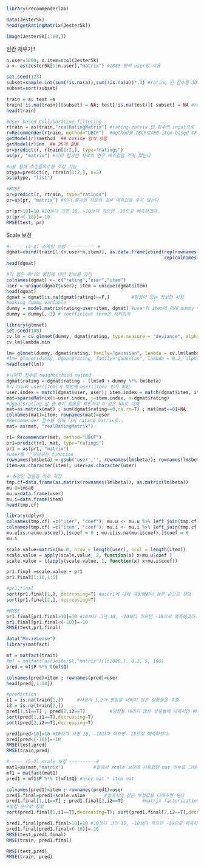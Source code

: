 ```r
library(recommenderlab)
```

```r
data(Jester5k)
head(getRatingMatrix(Jester5k))
```
```r
image(Jester5k[1:80,])   
```
빈칸 채우기!!


```r
n.user=1000; n.item=ncol(Jester5k)
a <- as(Jester5k[1:n.user],"matrix") #1000 명의 user만 사용

set.seed(123)
subset=sample.int(sum(!is.na(a)),sum(!is.na(a))*.3) #rating 된 점수중 30%만 추출
subset=sort(subset)

train = a; test =a
train[!is.na(train)][subset] = NA; test[!is.na(test)][-subset] = NA #rating 된 점수들 중 train, test 나눔
head(train)
```

```r
#User based Collaborative filtering
rtrain = as(train,"realRatingMatrix") #rating matrix 만 함수의 input으로 가능
r=Recommender(rtrain, method="UBCF")  #method를 IBCF로하면 item-based CF
getModel(r)$method  ## cosine 방식 사용
getModel(r)$nn  ## 25개 활용
pr=predict(r, rtrain[1:2,], type="ratings")
as(pr, "matrix") #이미 평가한 자료의 경우 예측값을 주지 않는다
```

```r
#n을 통해 추천품목수를 조정 가능 
ptype=predict(r, rtrain[1:2,], n=5)
as(ptype, "list")
```

```r
#RMSE
pr=predict(r, rtrain, type="ratings")
pr=as(pr, "matrix") #이미 평가한 자료의 경우 예측값을 주지 않는다

pr[pr>10]=10 #10보다 크면 10, -10보다 작으면 -10으로 예측하겠다.
pr[pr<(-10)]=-10
RMSE(test, pr)
```



Scale 보정
```r
#----- (4-2) 스케일 보정  ----------#
dgmat=cbind(train[1:(n.user*n.item)], as.data.frame(cbind(rep(rownames(train), n.item), 
                                                          rep(colnames(train), each=n.user))))  
head(dgmat)
```

```r
#각 행은 하나의 평점에 대한 정보를 가짐
colnames(dgmat) <- c("rating","user","item")
user = unique(dgmat$user); item = unique(dgmat$item)
head(dgmat)
dgmat = dgmat[is.na(dgmat$rating)==F,]        #평점이 있는 정보만 사용
#making dummy variable
dummy = model.matrix(rating~user+item, dgmat) #user와 item에 대해 dummy variable 생성, 변수 1개 기준으로 999개
dummy = dummy[,-1] # coefficient term은 제외하자
```

```r
library(glmnet)
set.seed(100)
cv.lm = cv.glmnet(dummy, dgmat$rating, type.measure = "deviance", alpha=0) # squared-error for gaussian madel
cv.lm$lambda.min
```

```r
lm= glmnet(dummy, dgmat$rating, family="gaussian", lambda = cv.lm$lambda.min, alpha=0) # 더미 B 추정에 릿지 사용
#lm= glmnet(dummy, dgmat$rating, family="gaussian", lambda = 0.2, alpha=0)
head(coef(lm))
```

```r
#나머지 점수로 neighborhood method
dgmat$rating = dgmat$rating - (lm$a0 + dummy %*% lm$beta)
#각 row의 user(item)가 몇번째 user(item) 인지 확인
user.index = match(dgmat$user, user); item.index = match(dgmat$item, item) 
mat=sparseMatrix(i=user.index, j=item.index, x=dgmat$rating)
#dgmat$rating 값 중 0이 없음을 확인하고 0 값은 NA로 대체
mat=as.matrix(mat) ; sum(dgmat$rating==0,na.rm=T) ; mat[mat==0]=NA          
colnames(mat)=item; rownames(mat)=user
#Recommender 함수를 위해 다시 rating matrix로..
mat= as(mat, "realRatingMatrix")          
```

```r
r1= Recommender(mat, method="UBCF")
pr1=predict(r1, mat, type="ratings")
pr1 = as(pr1, "matrix")
#user를 ""로바꾸는 function
rownames(lm$beta) = gsub('user','', rownames(lm$beta)); rownames(lm$beta) = gsub('item', '', rownames(lm$beta)) 
item=as.character(item); user=as.character(user)
```

```r
# 추정된 값들을 따로 저장
tmp.cf=data.frame(as.matrix(rownames(lm$beta)), as.matrix(lm$beta))
mu.0=lm$a0
mu.u=data.frame(user)
mu.i=data.frame(item)
head(tmp.cf)
```

```r
library(dplyr)
colnames(tmp.cf) =c("user", "coef"); mu.u <- mu.u %>% left_join(tmp.cf, by="user")
colnames(tmp.cf) =c("item", "coef"); mu.i <- mu.i %>% left_join(tmp.cf, by="item")
mu.u[is.na(mu.u$coef),]$coef = 0 ; mu.i[is.na(mu.i$coef),]$coef = 0
mu.i
```

```r
scale.value=matrix(mu.0, nrow = length(user), ncol = length(item))
scale.value = apply(scale.value, 2, function(x) x+mu.u$coef )
scale.value = t(apply(scale.value, 1, function(x) x+mu.i$coef))

pr1.final =scale.value + pr1
pr1.final[1:10,1:5]
```

```r
#pr1.final
sort(pr1.final[1,], decreasing=T) #user1에 대해 예상평점이 높은 순으로 정렬
sort(pr1.final[2,], decreasing=T)
```

```r
#RMSE
pr1.final[pr1.final>10]=10 #10보다 크면 10, -10보다 작으면 -10으로 예측하겠다.
pr1.final[pr1.final<(-10)]=-10
RMSE(test,pr1.final)

```






> 
> 
> 

```r
data("MovieLense")
library(matfact)
```

```r
mf = matfact(train)
#mf = matfact(as(Jester5k,"matrix")[1:1000,], 0.2, 5, 100)
pred = mf$P %*% t(mf$Q)

colnames(pred)=item ; rownames(pred)=user
head(pred[,1:10])
```

```r
#prediction
i1 = is.na(train[1,])     #사용자 1,2가 평점을 내리지 않은 상품들을 추출
i2 = is.na(train[2,])
pred[1,i1==T] ; pred[2,i2==T]         #평점을 내리지 않은 상품들에 대해서만 예상평점을 관찰
sort(pred[1,i1==T],decreasing=T)
sort(pred[2,i2==T],decreasing=T)
```

```r
pred[pred>10]=10 #10보다 크면 10, -10보다 작으면 -10으로 예측하겠다.
pred[pred<(-10)]=-10
RMSE(test,pred)
RMSE(train,pred)
```

```r
#----- (5-2) scale 보정 ----------#
mat1=as(mat,"matrix")           #앞에서 scale 보정에 사용했던 mat 변수를 그대로 사용하면 된다.
mf1 = matfact(mat1)
pred1 = mf1$P %*% t(mf1$Q) #user mat * item mat
```

```r
colnames(pred1)=item ; rownames(pred1)=user
pred1.final=pred1+scale.value       #앞에서와 같은 보정값을 더해주면 된다
pred1.final[1,i1==T] ; pred1.final[2,i2==T]       #matrix factorization을 통한 user1,2의 예상별점
#별점 순으로 정렬
sort(pred1.final[1,i1==T],decreasing=T); sort(pred1.final[2,i2==T],decreasing=T)    
```

```r
pred1.final[pred1.final>10]=10 #10보다 크면 10, -10보다 작으면 -10으로 예측하겠다.
pred1.final[pred1.final<(-10)]=-10
RMSE(test,pred1.final)
RMSE(train, pred1.final)
```

```r
RMSE(test,pred)
RMSE(train, pred)
```


